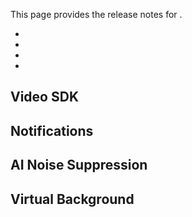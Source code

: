 

This page provides the release notes for <Vpd k="NAME"/>.

- [<Vg k="VSDK"/>](#video-sdk)
- [<Vg k="NCS_LONG" />](#notifications)
- [<Vg k="RTEE_NS" />](#ai-noise-suppression)
- [<Vg k="RTEE_VB" />](#virtual-background)


<a href="video-sdk"></a>
## Video SDK
<Web />
<Android />
<Ios />
<Macos />
<Unity />
<Flutter />
<ReactNative />
<Electron />
<Windows />
<Unreal />

<a href="notifications"></a>
## Notifications

<NCS />

<a href="ains"></a>
## AI Noise Suppression

<AINS />

<a href="vb"></a>
## Virtual Background


<VB />
